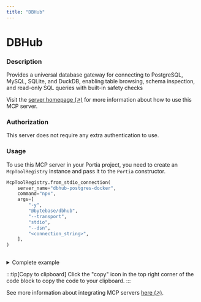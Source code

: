 ```yaml
---
title: "DBHub"
---
```

<!-- WARNING: This file is auto-generated by generate_tool_docs.py. Do not edit manually. -->


# DBHub

### Description

Provides a universal database gateway for connecting to PostgreSQL, MySQL, SQLite, and DuckDB, enabling table browsing, schema inspection, and read-only SQL queries with built-in safety checks

Visit the [server homepage (↗)](https://github.com/bytebase/dbhub) for more information about how to use this MCP server.

### Authorization

This server does not require any extra authentication to use.

### Usage

To use this MCP server in your Portia project, you need to create an `McpToolRegistry` instance and pass it to the `Portia` constructor.

```python
McpToolRegistry.from_stdio_connection(
    server_name="dbhub-postgres-docker",
    command="npx",
    args=[
        "-y",
        "@bytebase/dbhub",
        "--transport",
        "stdio",
        "--dsn",
        "<connection_string>",
    ],
)
                    
```

<details>
<summary>Complete example</summary>

Equip your `Portia` instance with the tools from the MCP server, in addition to the default tools from the `DefaultToolRegistry`:

```python
from portia import DefaultToolRegistry, McpToolRegistry, Portia, Config

config = Config.from_default()
tool_registry = DefaultToolRegistry(config) +  McpToolRegistry.from_stdio_connection(
    server_name="dbhub-postgres-docker",
    command="npx",
    args=[
        "-y",
        "@bytebase/dbhub",
        "--transport",
        "stdio",
        "--dsn",
        "<connection_string>",
    ],
)
                    

portia = Portia(config=config, tools=tool_registry)
```

</details>

:::tip[Copy to clipboard]
Click the "copy" icon in the top right corner of the code block to copy the code to your clipboard.
:::

See more information about integrating MCP servers [here (↗)](/mcp-servers).

